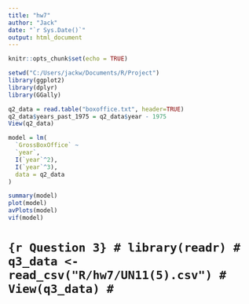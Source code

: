 ```yaml
---
title: "hw7"
author: "Jack"
date: "`r Sys.Date()`"
output: html_document
---
```


```r
knitr::opts_chunk$set(echo = TRUE)
```

```r
setwd("C:/Users/jackw/Documents/R/Project")
library(ggplot2)
library(dplyr)
library(GGally)
```

```r
q2_data = read.table("boxoffice.txt", header=TRUE)
q2_data$years_past_1975 = q2_data$year - 1975
View(q2_data)
```

```r
model = lm(
  `GrossBoxOffice` ~
  `year`,
  I(`year`^2),
  I(`year`^3),
  data = q2_data
)
```


```r
summary(model)
plot(model)
avPlots(model)
vif(model)
```


# ```{r Question 3}
# library(readr)
# q3_data <- read_csv("R/hw7/UN11(5).csv")
# View(q3_data)
# ```

